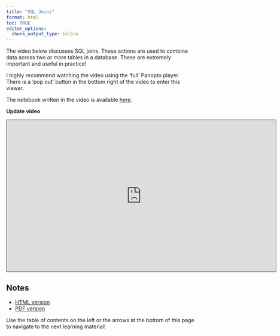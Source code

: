 ```yaml
---
title: "SQL Joins"
format: html
toc: TRUE
editor_options: 
  chunk_output_type: inline
---
```


The video below discusses SQL joins. These actions are used to combine data across two or more tables in a database. These are extremely important and useful in practice!

I highly recommend watching the video using the 'full' Panopto player. There is a 'pop out' button in the bottom right of the video to enter this viewer.

The notebook written in the video is available [here](https://colab.research.google.com/github/jbpost2/ST-554-Big-Data-with-Python/blob/main/02_Big_Data_Management/Big_Data_Management_Notebook.ipynb).

**Update video**

```{=html}
<iframe src="https://ncsu.hosted.panopto.com/Panopto/Pages/Embed.aspx?id=ae82211f-546d-4e2d-9c91-b0fe018434ea&autoplay=false&offerviewer=true&showtitle=true&showbrand=true&captions=false&interactivity=all" height="405" width="720" style="border: 1px solid #464646;" allowfullscreen allow="autoplay" aria-label="Panopto Embedded Video Player" aria-description="13-EDA" ></iframe>
```

## Notes

- <a href = "04-SQL_Joins.html" target = "_blank">HTML version</a>
- <a href = "PDFs/04-SQL_Joins.pdf" target = "_blank">PDF version</a>

Use the table of contents on the left or the arrows at the bottom of this page to navigate to the next learning material!
